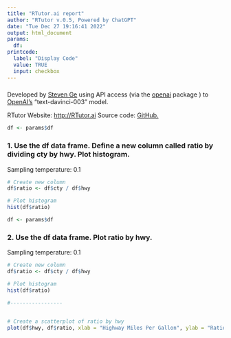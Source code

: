 ```yaml
---
title: "RTutor.ai report"
author: "RTutor v.0.5, Powered by ChatGPT"
date: "Tue Dec 27 19:16:41 2022"
output: html_document
params:
  df:
printcode:
  label: "Display Code"
  value: TRUE
  input: checkbox
---
```



###  

Developed by [Steven Ge](https://twitter.com/StevenXGe) using 
        API access (via the 
        [openai](https://cran.rstudio.com/web/packages/openai/index.html)
        package ) to 
        [OpenAI's](https://cran.rstudio.com/web/packages/openai/index.html) "text-davinci-003" model.

RTutor Website: [http://RTutor.ai](http://RTutor.ai)
Source code: [GitHub.](https://github.com/gexijin/RTutor)

```R
df <- params$df

```


### 1.  Use the df data frame.  Define a new column called ratio by dividing cty by hwy. Plot histogram.
 Sampling temperature: 0.1
```R


# Create new column
df$ratio <- df$cty / df$hwy

# Plot histogram
hist(df$ratio)
```


```R
df <- params$df

```


### 2.  Use the df data frame.  Plot ratio by hwy.
 Sampling temperature: 0.1
```R


# Create new column
df$ratio <- df$cty / df$hwy

# Plot histogram
hist(df$ratio)

#-----------------


# Create a scatterplot of ratio by hwy
plot(df$hwy, df$ratio, xlab = "Highway Miles Per Gallon", ylab = "Ratio", main = "Ratio by Highway Miles Per Gallon")
```

